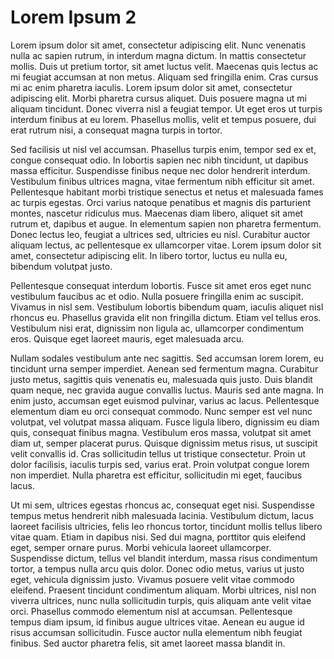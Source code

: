 # Lorem Ipsum 2

Lorem ipsum dolor sit amet, consectetur adipiscing elit. Nunc venenatis nulla ac sapien rutrum, in interdum magna dictum. In mattis consectetur mollis. Duis ut pretium tortor, sit amet luctus velit. Maecenas quis lectus ac mi feugiat accumsan at non metus. Aliquam sed fringilla enim. Cras cursus mi ac enim pharetra iaculis. Lorem ipsum dolor sit amet, consectetur adipiscing elit. Morbi pharetra cursus aliquet. Duis posuere magna ut mi aliquam tincidunt. Donec viverra nisl a feugiat tempor. Ut eget eros ut turpis interdum finibus at eu lorem. Phasellus mollis, velit et tempus posuere, dui erat rutrum nisi, a consequat magna turpis in tortor.

Sed facilisis ut nisl vel accumsan. Phasellus turpis enim, tempor sed ex et, congue consequat odio. In lobortis sapien nec nibh tincidunt, ut dapibus massa efficitur. Suspendisse finibus neque nec dolor hendrerit interdum. Vestibulum finibus ultrices magna, vitae fermentum nibh efficitur sit amet. Pellentesque habitant morbi tristique senectus et netus et malesuada fames ac turpis egestas. Orci varius natoque penatibus et magnis dis parturient montes, nascetur ridiculus mus. Maecenas diam libero, aliquet sit amet rutrum et, dapibus et augue. In elementum sapien non pharetra fermentum. Donec lectus leo, feugiat a ultrices sed, ultricies eu nisl. Curabitur auctor aliquam lectus, ac pellentesque ex ullamcorper vitae. Lorem ipsum dolor sit amet, consectetur adipiscing elit. In libero tortor, luctus eu nulla eu, bibendum volutpat justo.

Pellentesque consequat interdum lobortis. Fusce sit amet eros eget nunc vestibulum faucibus ac et odio. Nulla posuere fringilla enim ac suscipit. Vivamus in nisl sem. Vestibulum lobortis bibendum quam, iaculis aliquet nisl rhoncus eu. Phasellus gravida elit non fringilla dictum. Etiam vel tellus eros. Vestibulum nisi erat, dignissim non ligula ac, ullamcorper condimentum eros. Quisque eget laoreet mauris, eget malesuada arcu.

Nullam sodales vestibulum ante nec sagittis. Sed accumsan lorem lorem, eu tincidunt urna semper imperdiet. Aenean sed fermentum magna. Curabitur justo metus, sagittis quis venenatis eu, malesuada quis justo. Duis blandit quam neque, nec gravida augue convallis luctus. Mauris sed ante magna. In enim justo, accumsan eget euismod pulvinar, varius ac lacus. Pellentesque elementum diam eu orci consequat commodo. Nunc semper est vel nunc volutpat, vel volutpat massa aliquam. Fusce ligula libero, dignissim eu diam quis, consequat finibus magna. Vestibulum eros massa, volutpat sit amet diam ut, semper placerat purus. Quisque dignissim metus risus, ut suscipit velit convallis id. Cras sollicitudin tellus ut tristique consectetur. Proin ut dolor facilisis, iaculis turpis sed, varius erat. Proin volutpat congue lorem non imperdiet. Nulla pharetra est efficitur, sollicitudin mi eget, faucibus lacus.

Ut mi sem, ultrices egestas rhoncus ac, consequat eget nisi. Suspendisse tempus metus hendrerit nibh malesuada lacinia. Vestibulum dictum, lacus laoreet facilisis ultricies, felis leo rhoncus tortor, tincidunt mollis tellus libero vitae quam. Etiam in dapibus nisi. Sed dui magna, porttitor quis eleifend eget, semper ornare purus. Morbi vehicula laoreet ullamcorper. Suspendisse dictum, tellus vel blandit interdum, massa risus condimentum tortor, a tempus nulla arcu quis dolor. Donec odio metus, varius ut justo eget, vehicula dignissim justo. Vivamus posuere velit vitae commodo eleifend. Praesent tincidunt condimentum aliquam. Morbi ultrices, nisl non viverra ultrices, nunc nulla sollicitudin turpis, quis aliquam ante velit vitae orci. Phasellus commodo elementum nisl at accumsan. Pellentesque tempus diam ipsum, id finibus augue ultrices vitae. Aenean eu augue id risus accumsan sollicitudin. Fusce auctor nulla elementum nibh feugiat finibus. Sed auctor pharetra felis, sit amet laoreet massa blandit in. 
